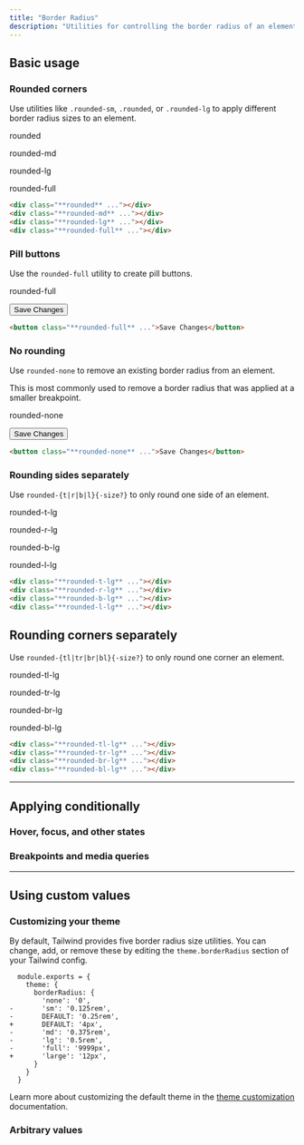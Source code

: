 ```yaml
---
title: "Border Radius"
description: "Utilities for controlling the border radius of an element."
---
```




## Basic usage

### Rounded corners

Use utilities like `.rounded-sm`, `.rounded`, or `.rounded-lg` to apply different border radius sizes to an element.

<Example>
  <div class="flex flex-col sm:flex-row items-center justify-around gap-4 text-white text-sm text-center font-bold leading-6">
    <div class="flex flex-col items-center shrink-0">
      <p class="font-medium text-sm text-slate-500 font-mono text-center mb-3 dark:text-slate-400">rounded</p>
      <div class="p-4 shadow-sm bg-purple-500 w-16 h-16 rounded"></div>
    </div>
    <div class="flex flex-col items-center shrink-0">
      <p class="font-medium text-sm text-slate-500 font-mono text-center mb-3 dark:text-slate-400">rounded-md</p>
      <div class="p-4 shadow-sm bg-purple-500 w-16 h-16 rounded-md"></div>
    </div>
    <div class="flex flex-col items-center shrink-0">
      <p class="font-medium text-sm text-slate-500 font-mono text-center mb-3 dark:text-slate-400">rounded-lg</p>
      <div class="p-4 shadow-sm bg-purple-500 w-16 h-16 rounded-lg"></div>
    </div>
    <div class="flex flex-col items-center shrink-0">
      <p class="font-medium text-sm text-slate-500 font-mono text-center mb-3 dark:text-slate-400">rounded-full</p>
      <div class="p-4 shadow-sm bg-purple-500 w-16 h-16 rounded-full"></div>
    </div>
  </div>
</Example>

```html
<div class="**rounded** ..."></div>
<div class="**rounded-md** ..."></div>
<div class="**rounded-lg** ..."></div>
<div class="**rounded-full** ..."></div>
```

### Pill buttons

Use the `rounded-full` utility to create pill buttons.

<Example>
  <div class="flex justify-center gap-4 text-white text-sm text-center font-bold leading-6">
    <div class="flex flex-col items-center shrink-0">
      <p class="font-medium text-sm text-slate-500 font-mono text-center mb-3 dark:text-slate-400">rounded-full</p>
      <button class="px-4 py-2 font-semibold text-sm bg-cyan-500 text-white rounded-full shadow-sm">Save Changes</button>
    </div>
  </div>
</Example>

```html
<button class="**rounded-full** ...">Save Changes</button>
```

### No rounding

Use `rounded-none` to remove an existing border radius from an element.

This is most commonly used to remove a border radius that was applied at a smaller breakpoint.

<Example>
  <div class="flex justify-center gap-4 text-white text-sm text-center font-bold leading-6">
    <div class="flex flex-col items-center shrink-0">
      <p class="font-medium text-sm text-slate-500 font-mono text-center mb-3 dark:text-slate-400">rounded-none</p>
      <button class="px-4 py-2 font-semibold text-sm bg-sky-500 text-white rounded-none shadow-sm">Save Changes</button>
    </div>
  </div>
</Example>

```html
<button class="**rounded-none** ...">Save Changes</button>
```

### Rounding sides separately

Use `rounded-{t|r|b|l}{-size?}` to only round one side of an element.

<Example>
  <div class="flex flex-col sm:flex-row items-center justify-around gap-4 text-white text-sm text-center font-bold leading-6">
    <div class="flex flex-col items-center shrink-0">
      <p class="font-medium text-sm text-slate-500 font-mono text-center mb-3 dark:text-slate-400">rounded-t-lg</p>
      <div class="p-4 shadow-sm bg-blue-500 w-16 h-16 rounded-t-lg"></div>
    </div>
    <div class="flex flex-col items-center shrink-0">
      <p class="font-medium text-sm text-slate-500 font-mono text-center mb-3 dark:text-slate-400">rounded-r-lg</p>
      <div class="p-4 shadow-sm bg-blue-500 w-16 h-16 rounded-r-lg"></div>
    </div>
    <div class="flex flex-col items-center shrink-0">
      <p class="font-medium text-sm text-slate-500 font-mono text-center mb-3 dark:text-slate-400">rounded-b-lg</p>
      <div class="p-4 shadow-sm bg-blue-500 w-16 h-16 rounded-b-lg"></div>
    </div>
    <div class="flex flex-col items-center shrink-0">
      <p class="font-medium text-sm text-slate-500 font-mono text-center mb-3 dark:text-slate-400">rounded-l-lg</p>
      <div class="p-4 shadow-sm bg-blue-500 w-16 h-16 rounded-l-lg"></div>
    </div>
  </div>
</Example>

```html
<div class="**rounded-t-lg** ..."></div>
<div class="**rounded-r-lg** ..."></div>
<div class="**rounded-b-lg** ..."></div>
<div class="**rounded-l-lg** ..."></div>
```

## Rounding corners separately

Use `rounded-{tl|tr|br|bl}{-size?}` to only round one corner an element.

<Example>
  <div class="flex flex-col sm:flex-row items-center justify-around gap-4 text-white text-sm text-center font-bold leading-6">
    <div class="flex flex-col items-center shrink-0">
      <p class="font-medium text-sm text-slate-500 font-mono text-center mb-3 dark:text-slate-400">rounded-tl-lg</p>
      <div class="p-4 shadow-sm bg-pink-500 w-16 h-16 rounded-tl-lg"></div>
    </div>
    <div class="flex flex-col items-center shrink-0">
      <p class="font-medium text-sm text-slate-500 font-mono text-center mb-3 dark:text-slate-400">rounded-tr-lg</p>
      <div class="p-4 shadow-sm bg-pink-500 w-16 h-16 rounded-tr-lg"></div>
    </div>
    <div class="flex flex-col items-center shrink-0">
      <p class="font-medium text-sm text-slate-500 font-mono text-center mb-3 dark:text-slate-400">rounded-br-lg</p>
      <div class="p-4 shadow-sm bg-pink-500 w-16 h-16 rounded-br-lg"></div>
    </div>
    <div class="flex flex-col items-center shrink-0">
      <p class="font-medium text-sm text-slate-500 font-mono text-center mb-3 dark:text-slate-400">rounded-bl-lg</p>
      <div class="p-4 shadow-sm bg-pink-500 w-16 h-16 rounded-bl-lg"></div>
    </div>
  </div>
</Example>

```html
<div class="**rounded-tl-lg** ..."></div>
<div class="**rounded-tr-lg** ..."></div>
<div class="**rounded-br-lg** ..."></div>
<div class="**rounded-bl-lg** ..."></div>
```

---

## <Heading ignore>Applying conditionally</Heading>

### <Heading ignore>Hover, focus, and other states</Heading>

<HoverFocusAndOtherStates defaultClass="rounded" featuredClass="rounded-lg" />

### <Heading ignore>Breakpoints and media queries</Heading>

<BreakpointsAndMediaQueries defaultClass="rounded" featuredClass="rounded-lg" />

---

## Using custom values

### Customizing your theme

By default, Tailwind provides five border radius size utilities. You can change, add, or remove these by editing the `theme.borderRadius` section of your Tailwind config.

```diff-js tailwind.config.js
  module.exports = {
    theme: {
      borderRadius: {
        'none': '0',
-       'sm': '0.125rem',
-       DEFAULT: '0.25rem',
+       DEFAULT: '4px',
-       'md': '0.375rem',
-       'lg': '0.5rem',
-       'full': '9999px',
+       'large': '12px',
      }
    }
  }
```

Learn more about customizing the default theme in the [theme customization](/docs/theme#customizing-the-default-theme) documentation.

### Arbitrary values

<ArbitraryValues property="border-radius" featuredClass="rounded-[12px]" />
